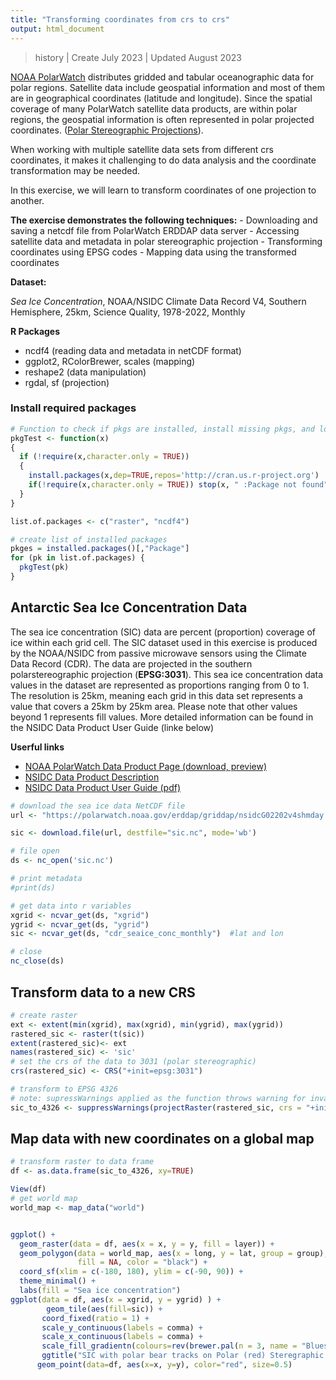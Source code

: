 ```yaml
---
title: "Transforming coordinates from crs to crs"
output: html_document
---
```


> history \| Create July 2023 \| Updated August 2023<br/>


<a href="https://polarwatch.noaa.gov/" target="_blank">NOAA PolarWatch</a> distributes gridded and tabular oceanographic data for polar regions.  Satellite data include geospatial information and most of them are in geographical coordinates (latitude and longitude).  Since the spatial coverage of many PolarWatch satellite data products, are within polar regions, the geospatial information is often represented in polar projected coordinates. (<a href="https://nsidc.org/data/user-resources/help-center/guide-nsidcs-polar-stereographic-projection" target="_blank">Polar Stereographic Projections</a>).  

When working with multiple satellite data sets from different crs coordinates, it makes it challenging to do data analysis and the coordinate transformation may be needed. 

In this exercise, we will learn to transform coordinates of one projection to another.

**The exercise demonstrates the following techniques:**
-   Downloading and saving a netcdf file from PolarWatch ERDDAP data server
-   Accessing satellite data and metadata in polar stereographic projection 
-   Transforming coordinates using EPSG codes
-   Mapping data using the transformed coordinates

**Dataset:**
    
   *Sea Ice Concentration*, NOAA/NSIDC Climate Data Record V4, Southern Hemisphere, 25km, Science Quality, 1978-2022, Monthly

**R Packages**

-   ncdf4 (reading data and metadata in netCDF format)
-   ggplot2, RColorBrewer, scales (mapping)
-   reshape2 (data manipulation)
-   rgdal, sf (projection)

### Install required packages
```r

# Function to check if pkgs are installed, install missing pkgs, and load
pkgTest <- function(x)
{
  if (!require(x,character.only = TRUE))
  {
    install.packages(x,dep=TRUE,repos='http://cran.us.r-project.org')
    if(!require(x,character.only = TRUE)) stop(x, " :Package not found")
  }
}

list.of.packages <- c("raster", "ncdf4")

# create list of installed packages
pkges = installed.packages()[,"Package"]
for (pk in list.of.packages) {
  pkgTest(pk)
}

```

## Antarctic Sea Ice Concentration Data

The sea ice concentration (SIC) data are percent (proportion) coverage of ice within each grid cell.  The SIC dataset used in this exercise is produced by the NOAA/NSIDC from passive microwave sensors using the Climate Data Record (CDR).  The data are projected in the southern polarstereographic projection (**EPSG:3031**). This sea ice concentration data values in the dataset are represented as proportions ranging from 0 to 1. The resolution is 25km, meaning each grid in this data set represents a value that covers a 25km by 25km area.  Please note that other values beyond 1 represents fill values.  More detailed information can be found in the NSIDC Data Product User Guide (linke below)

**Userful links**

-   <a href="https://polarwatch.noaa.gov/catalog/ice-sq-nh-nsidc-cdr-v4/preview/?dataset=daily&var=cdr_seaice_conc&time_min=2022-05-31T00:00:00Z&time_max=2022-05-31T00:00:00Z&proj=epsg3413&colorBar=KT_ice|||0|1|" target="_blank">NOAA PolarWatch Data Product Page (download, preview)</a>
-   <a href="https://nsidc.org/data/g02202/versions/4" target="_blank">NSIDC Data Product Description</a>
-   <a href="https://nsidc.org/sites/default/files/g02202-v004-userguide_1_1.pdf" target="_blank">NSIDC Data Product User Guide (pdf)</a>


```r
# download the sea ice data NetCDF file
url <- "https://polarwatch.noaa.gov/erddap/griddap/nsidcG02202v4shmday.nc?cdr_seaice_conc_monthly[(2022-12-01T00:00:00Z):1:(2022-12-01T00:00:00Z)][(4350000.0):1:(-3950000.0)][(-3950000.0):1:(3950000.0)]"

sic <- download.file(url, destfile="sic.nc", mode='wb')

# file open
ds <- nc_open('sic.nc')

# print metadata
#print(ds)

# get data into r variables 
xgrid <- ncvar_get(ds, "xgrid")
ygrid <- ncvar_get(ds, "ygrid")
sic <- ncvar_get(ds, "cdr_seaice_conc_monthly")  #lat and lon

# close 
nc_close(ds)
```

## Transform data to a new CRS
```r

# create raster
ext <- extent(min(xgrid), max(xgrid), min(ygrid), max(ygrid))
rastered_sic <- raster(t(sic)) 
extent(rastered_sic)<- ext
names(rastered_sic) <- 'sic'
# set the crs of the data to 3031 (polar stereographic)
crs(rastered_sic) <- CRS("+init=epsg:3031")

# transform to EPSG 4326
# note: supressWarnings applied as the function throws warning for invalid latitude and longitude
sic_to_4326 <- suppressWarnings(projectRaster(rastered_sic, crs = "+init=epsg:4326"))

```


## Map data with new coordinates on a global map
```r
# transform raster to data frame
df <- as.data.frame(sic_to_4326, xy=TRUE) 

View(df)
# get world map
world_map <- map_data("world")


ggplot() +
  geom_raster(data = df, aes(x = x, y = y, fill = layer)) +
  geom_polygon(data = world_map, aes(x = long, y = lat, group = group), 
               fill = NA, color = "black") +
  coord_sf(xlim = c(-180, 180), ylim = c(-90, 90)) +
  theme_minimal() +
  labs(fill = "Sea ice concentration")
ggplot(data = df, aes(x = xgrid, y = ygrid) ) + 
        geom_tile(aes(fill=sic)) + 
       coord_fixed(ratio = 1) + 
       scale_y_continuous(labels = comma) + 
       scale_x_continuous(labels = comma) +
       scale_fill_gradientn(colours=rev(brewer.pal(n = 3, name = "Blues")),na.value="tan")+
       ggtitle("SIC with polar bear tracks on Polar (red) Steregraphic projection")+
      geom_point(data=df, aes(x=x, y=y), color="red", size=0.5)
     

        
```


